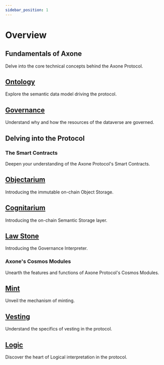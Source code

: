 ```yaml
---
sidebar_position: 1
---
```


# Overview

## Fundamentals of Axone

Delve into the core technical concepts behind the Axone Protocol.

<div class="docs-card-container">
  <div class="row row-cols-1 row-cols-md-2a g-3">
    <div class="col">
      <div class="card card-body h-100 d-flex flex-column">
        <a
          href="/technical-documentation/ontology/the-power-of-ontologies"
          class="card-title card-link stretched-link"
        >
          <h2>Ontology</h2>
        </a>
        <p class="card-text">Explore the semantic data model driving the protocol.</p>
      </div>
    </div>
    <div class="col">
      <div class="card card-body h-100 d-flex flex-column">
        <a
          href="/technical-documentation/governance/introduction"
          class="card-title card-link stretched-link"
        >
          <h2>Governance</h2>
        </a>
        <p class="card-text">Understand why and how the resources of the dataverse are governed.</p>
      </div>
    </div>
  </div>
</div>

## Delving into the Protocol

### The Smart Contracts

Deepen your understanding of the Axone Protocol's Smart Contracts.

<div class="docs-card-container">
  <div class="row row-cols-1 row-cols-md-2a g-3">
    <div class="col">
      <div class="card card-body h-100 d-flex flex-column">
        <a href="/contracts/okp4-objectarium" class="card-title card-link stretched-link">
          <h2>Objectarium</h2>
        </a>
        <p class="card-text">Introducing the immutable on-chain Object Storage.</p>
      </div>
    </div>
    <div class="col">
      <div class="card card-body h-100 d-flex flex-column">
        <a href="/contracts/okp4-cognitarium" class="card-title card-link stretched-link">
          <h2>Cognitarium</h2>
        </a>
        <p class="card-text">Introducing the on-chain Semantic Storage layer.</p>
      </div>
    </div>
    <div class="col">
      <div class="card card-body h-100 d-flex flex-column">
        <a href="/contracts/okp4-law-stone" class="card-title card-link stretched-link">
          <h2>Law Stone</h2>
        </a>
        <p class="card-text">Introducing the Governance Interpreter.</p>
      </div>
    </div>
  </div>
</div>

### Axone's Cosmos Modules

Unearth the features and functions of Axone Protocol's Cosmos Modules.

<div class="docs-card-container">
  <div class="row row-cols-1 row-cols-md-2a g-3">
    <div class="col">
      <div class="card card-body h-100 d-flex flex-column">
        <a href="/modules/mint" class="card-title card-link stretched-link">
          <h2>Mint</h2>
        </a>
        <p class="card-text">Unveil the mechanism of minting.</p>
      </div>
    </div>
    <div class="col">
      <div class="card card-body h-100 d-flex flex-column">
        <a href="/modules/vesting" class="card-title card-link stretched-link">
          <h2>Vesting</h2>
        </a>
        <p class="card-text">Understand the specifics of vesting in the protocol.</p>
      </div>
    </div>
    <div class="col">
      <div class="card card-body h-100 d-flex flex-column">
        <a href="/modules/logic" class="card-title card-link stretched-link">
          <h2>Logic</h2>
        </a>
        <p class="card-text">Discover the heart of Logical interpretation in the protocol.</p>
      </div>
    </div>
  </div>
</div>
